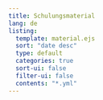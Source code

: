 ```yaml
---
title: Schulungsmaterial
lang: de
listing:
  template: material.ejs
  sort: "date desc"
  type: default
  categories: true
  sort-ui: false
  filter-ui: false
  contents: "*.yml"
---
```

